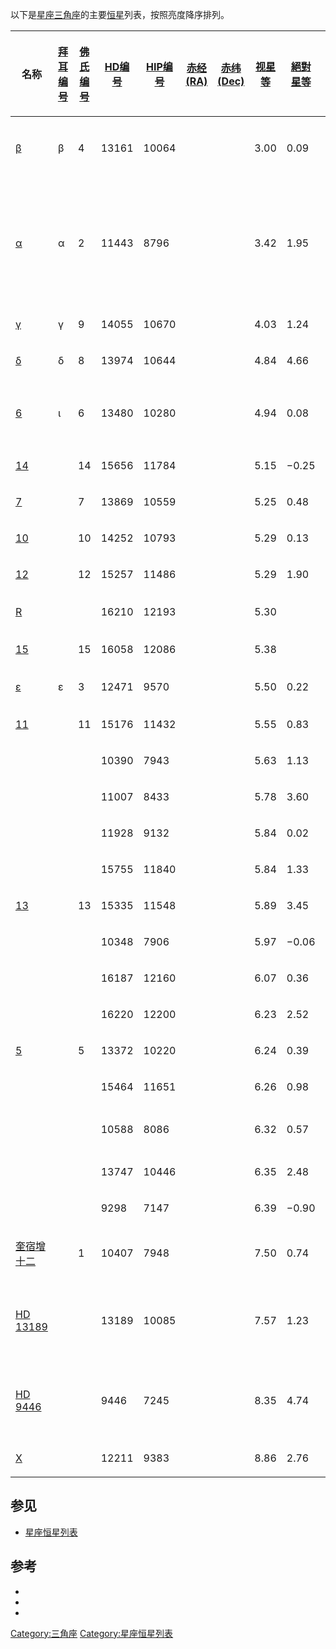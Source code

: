 以下是[[星座|星座]][[三角座|三角座]]的主要[[恒星|恒星]]列表，按照亮度降序排列。

{| class="wikitable sortable"
|-
! width="85" | 名称
! [[拜耳命名法|拜耳编号]]
! [[佛蘭斯蒂德命名法|佛氏编号]]
! [[HD星表|HD编号]]
! [[依巴谷星表|HIP编号]]
! [[赤经|赤经(RA)]]
! [[赤纬|赤纬(Dec)]]
! [[视星等|视星等]]
! [[絕對星等|絕對星等]]
! [[宇宙距离尺度|距离]] ([[光年|光年]])
! [[恒星光谱|光谱型]]
! 英文名、其他名称及注释
|-
| [[天大将军九|β]]|| β || 4 || 13161 || 10064 || {{RA|02|09|32.52}} || {{DEC|+34|59|14.6}} || 3.00 || 0.09 || 124 || A5III || style="text-align:left;" | 又称Deltotum, Deltoton
|-
| [[婁宿增六|α]]|| α || 2 || 11443 || 8796 || {{RA|01|53|04.90}} || {{DEC|+29|34|45.8}} || 3.42 || 1.95 || 64 || F6IV || style="text-align:left;" | 又称Mothallah, Metallah, Ras al Mothallah, Elmuthalleth, Caput Trianguli
|-
| [[天大将军十|γ]]|| γ || 9 || 14055 || 10670 || {{RA|02|17|18.84}} || {{DEC|+33|50|50.4}} || 4.03 || 1.24 || 118 || A1Vnn ||
|-
| [[天大将军十一|δ]]|| δ || 8 || 13974 || 10644 || {{RA|02|17|02.42}} || {{DEC|+34|13|29.4}} || 4.84 || 4.66 || 35 || G0V ||
|-
| [[三角座ι|6]]|| ι || 6 || 13480 || 10280 || {{RA|02|12|22.32}} || {{DEC|+30|18|11.6}} || 4.94 || 0.08 || 305 || F5V comp SB ||style="text-align:left;" |又称TZ Tri; [[猎犬座RS型变星|猎犬座RS型变星]]
|-
| [[天大将军增八|14]]|| || 14 || 15656 || 11784 || {{RA|02|32|06.14}} || {{DEC|+36|08|50.0}} || 5.15 || −0.25 || 391 || K5III ||
|-
| [[天大将军增七|7]]|| || 7 || 13869 || 10559 || {{RA|02|15|56.30}} || {{DEC|+33|21|32.3}} || 5.25 || 0.48 || 293 || A0V ||
|-
| [[胃宿增一|10]]|| || 10 || 14252 || 10793 || {{RA|02|18|56.99}} || {{DEC|+28|38|33.6}} || 5.29 || 0.13 || 350 || A2V ||
|-
| [[胃宿增二|12]]|| || 12 || 15257 || 11486 || {{RA|02|28|09.99}} || {{DEC|+29|40|10.3}} || 5.29 || 1.90 || 155 || F0III ||
|-
| [[三角座R|R]]||  ||  || 16210 || 12193 || {{RA|02|37|02.50}} || {{DEC|+34|15|50.0}} || 5.30 ||  || 1299 || M4IIIe ||style="text-align:left;" | [[米拉变星|米拉变星]]
|-
| [[三角座15|15]]||  || 15 || 16058 || 12086 || {{RA|02|35|46.80}} || {{DEC|+34|41|15.7}} || 5.38 ||  ||  || M3III ||
|-
| [[天大将军增五|ε]]|| ε || 3 || 12471 || 9570 || {{RA|02|02|57.97}} || {{DEC|+33|17|02.9}} || 5.50 || 0.22 || 370 || A2V || style="text-align:left;" | [[联星|联星]]
|-
| [[三角座11|11]]||  || 11 || 15176 || 11432 || {{RA|02|27|27.79}} || {{DEC|+31|48|04.9}} || 5.55 || 0.83 || 286 || K1III: ||
|-
| ||  ||  || 10390 || 7943 || {{RA|01|42|03.45}} || {{DEC|+35|14|44.8}} || 5.63 || 1.13 || 259 || B9IV-V ||
|-
| ||  ||  || 11007 || 8433 || {{RA|01|48|41.68}} || {{DEC|+32|41|22.2}} || 5.78 || 3.60 || 89 || F8V ||
|-
| ||  ||  || 11928 || 9132 || {{RA|01|57|43.74}} || {{DEC|+27|48|16.3}} || 5.84 || 0.02 || 476 || M2III ||
|-
| ||  ||  || 15755 || 11840 || {{RA|02|32|52.66}} || {{DEC|+34|32|32.8}} || 5.84 || 1.33 || 260 || K0III ||
|-
| [[三角座13|13]]||  || 13 || 15335 || 11548 || {{RA|02|28|48.54}} || {{DEC|+29|55|53.7}} || 5.89 || 3.45 || 100 || G0V ||
|-
| ||  ||  || 10348 || 7906 || {{RA|01|41|39.24}} || {{DEC|+30|02|49.7}} || 5.97 || −0.06 || 523 || K0III ||
|-
| ||  ||  || 16187 || 12160 || {{RA|02|36|43.05}} || {{DEC|+31|36|27.6}} || 6.07 || 0.36 || 452 || K0 ||
|-
| ||  ||  || 16220 || 12200 || {{RA|02|37|06.51}} || {{DEC|+32|53|27.7}} || 6.23 || 2.52 || 180 || F8V ||
|-
| [[三角座5|5]]||  || 5 || 13372 || 10220 || {{RA|02|11|25.00}} || {{DEC|+31|31|35.1}} || 6.24 || 0.39 || 482 || A1m ||
|-
| ||  ||  || 15464 || 11651 || {{RA|02|30|16.56}} || {{DEC|+33|50|01.8}} || 6.26 || 0.98 || 371 || K1III ||
|-
| ||  ||  || 10588 || 8086 || {{RA|01|43|50.15}} || {{DEC|+32|11|31.2}} || 6.32 || 0.57 || 460 || G8III-IV SB ||
|-
| ||  ||  || 13747 || 10446 || {{RA|02|14|37.88}} || {{DEC|+28|41|29.1}} || 6.35 || 2.48 || 194 || K1III ||
|-
| ||  ||  || 9298 || 7147 || {{RA|01|32|07.58}} || {{DEC|+34|47|59.9}} || 6.39 || −0.90 || 937 || B7IIIMNp... ||
|-
| [[奎宿增十二|奎宿增十二]] || || 1 || 10407 || 7948 || {{RA|01|42|05.91}} || {{DEC|+29|30|21.8}} || 7.50 || 0.74 || 732.94 || A2 E ||
|-
| [[HD_13189|HD 13189]] ||  ||  || 13189 || 10085 || {{RA|02|09|40.17}} || {{DEC|+32|18|59.2}} || 7.57 || 1.23 || 602 || K3II || style="text-align:left;" | 含有1颗行星或者是一颗[[棕矮星|棕矮星]]伴星([[HD_13189_b|HD 13189 b]])
|-
| [[HD_9446|HD 9446]] ||  ||  || 9446 || 7245 || {{RA|01|33|20.18}} || {{DEC|+29|15|54.5}} || 8.35 || 4.74 || 172 || G5V || style="text-align:left;" | 有2颗行星 ([[HD_9446_b|HD 9446 b]] 和 [[HD_9446_c|HD 9446 c]])
|-
| [[三角座X|X]]||  ||  || 12211 || 9383 || {{RA|02|00|33.72}} || {{DEC|+27|53|19.3}} || 8.86 || 2.76 || 541 || A7V ||
|}

==参见==
*[[星座恒星列表|星座恒星列表]]

==参考==
* {{cite web
 |last=ESA 
 |authorlink=European Space Agency 
 |title=The Hipparcos and Tycho Catalogues 
 |date=1997 
 |url=http://cdsweb.u-strasbg.fr/viz-bin/Cat?I/239 
 |accessdate=2006-12-26 
 |deadurl=yes 
 |archiveurl=https://web.archive.org/web/20061207064205/http://cdsweb.u-strasbg.fr/viz-bin/Cat?I%2F239 
 |archivedate=2006-12-07 
}}
* {{cite web
 |last=Kostjuk 
 |first=N. D. 
 |title=HD-DM-GC-HR-HIP-Bayer-Flamsteed Cross Index 
 |date=2002 
 |url=http://cdsweb.u-strasbg.fr/viz-bin/Cat?IV/27 
 |accessdate=2006-12-26 
 |deadurl=yes 
 |archiveurl=https://web.archive.org/web/20061124230929/http://cdsweb.u-strasbg.fr/viz-bin/Cat?IV%2F27 
 |archivedate=2006-11-24 
}}
* {{cite web
 |last=Roman 
 |first=N. G. 
 |title=Identification of a Constellation from a Position 
 |date=1987 
 |url=http://cdsweb.u-strasbg.fr/viz-bin/Cat?VI/42 
 |accessdate=2006-12-26 
 |deadurl=yes 
 |archiveurl=https://web.archive.org/web/20061124141224/http://cdsweb.u-strasbg.fr/viz-bin/Cat?VI%2F42 
 |archivedate=2006-11-24 
}}

[[Category:三角座|Category:三角座]]
[[Category:星座恒星列表|Category:星座恒星列表]]